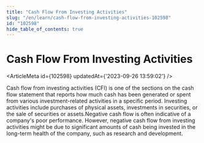 ```yaml
---
title: "Cash Flow From Investing Activities"
slug: "/en/learn/cash-flow-from-investing-activities-102598"
id: "102598"
hide_table_of_contents: true
---
```



# Cash Flow From Investing Activities

<ArticleMeta id={102598} updatedAt={'2023-09-26 13:59:02'} />
<div className='border-solid border-b border-t-0 my-4 border-[var(--ifm-color-gray-300)]' />

Cash flow from investing activities (CFI) is one of the sections on the cash flow statement that reports how much cash has been generated or spent from various investment-related activities in a specific period. Investing activities include purchases of physical assets, investments in securities, or the sale of securities or assets.Negative cash flow is often indicative of a company's poor performance. However, negative cash flow from investing activities might be due to significant amounts of cash being invested in the long-term health of the company, such as research and development.
